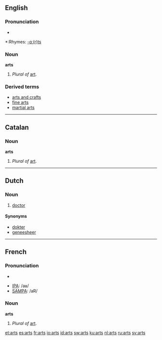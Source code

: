 ==English==

===Pronunciation===
*{{audio|en-us-arts.ogg|Audio (US)}}

*:Rhymes: [[Rhymes:English:-ɑː(r)ts|-ɑː(r)ts]]

===Noun===
'''arts''' 
# ''Plural of'' [[art]].

===Derived terms===
* [[arts and crafts]]
* [[fine arts]]
* [[martial arts]]

----
==Catalan==

===Noun===
'''arts''' {{f}} {{p}}
# ''Plural of'' [[art]].

----
==Dutch==

===Noun===
{{nl-noun|g1=m|g2=f|artsen|artsje}}

# [[doctor]]

====Synonyms====
*[[dokter]]
*[[geneesheer]]

----

==French==

===Pronunciation===
*{{audio|en-us-arts.ogg|Audio (US)}}

*[[w:IPA|IPA]]: /aʁ/
*[[w:SAMPA|SAMPA]]: /aR/

===Noun===
'''arts''' {{m}} {{p}}
# ''Plural of'' [[art]].

[[et:arts]]
[[es:arts]]
[[fr:arts]]
[[io:arts]]
[[id:arts]]
[[sw:arts]]
[[ku:arts]]
[[nl:arts]]
[[ru:arts]]
[[sv:arts]]